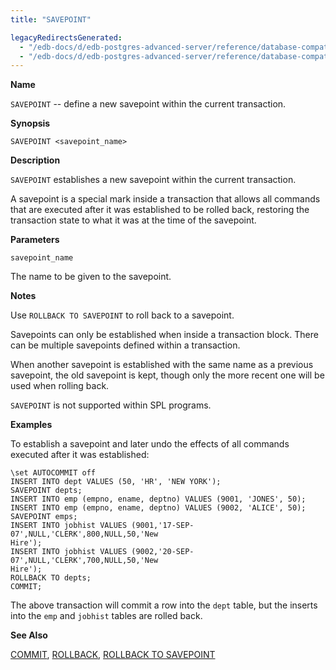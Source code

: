 ```yaml
---
title: "SAVEPOINT"

legacyRedirectsGenerated:
  - "/edb-docs/d/edb-postgres-advanced-server/reference/database-compatibility-for-oracle-developers-sql-guide/13/savepoint.html"
  - "/edb-docs/d/edb-postgres-advanced-server/reference/database-compatibility-for-oracle-developers-sql-guide/latest/savepoint.html"
---
```


<div id="savepoint" class="registered_link"></div>

**Name**

`SAVEPOINT` -- define a new savepoint within the current transaction.

**Synopsis**

```text
SAVEPOINT <savepoint_name>
```

**Description**

`SAVEPOINT` establishes a new savepoint within the current transaction.

A savepoint is a special mark inside a transaction that allows all commands that are executed after it was established to be rolled back, restoring the transaction state to what it was at the time of the savepoint.

**Parameters**

`savepoint_name`

 The name to be given to the savepoint.

**Notes**

Use `ROLLBACK TO SAVEPOINT` to roll back to a savepoint.

Savepoints can only be established when inside a transaction block. There can be multiple savepoints defined within a transaction.

When another savepoint is established with the same name as a previous savepoint, the old savepoint is kept, though only the more recent one will be used when rolling back.

`SAVEPOINT` is not supported within SPL programs.

**Examples**

To establish a savepoint and later undo the effects of all commands executed after it was established:

```text
\set AUTOCOMMIT off
INSERT INTO dept VALUES (50, 'HR', 'NEW YORK');
SAVEPOINT depts;
INSERT INTO emp (empno, ename, deptno) VALUES (9001, 'JONES', 50);
INSERT INTO emp (empno, ename, deptno) VALUES (9002, 'ALICE', 50);
SAVEPOINT emps;
INSERT INTO jobhist VALUES (9001,'17-SEP-07',NULL,'CLERK',800,NULL,50,'New
Hire');
INSERT INTO jobhist VALUES (9002,'20-SEP-07',NULL,'CLERK',700,NULL,50,'New
Hire');
ROLLBACK TO depts;
COMMIT;
```

The above transaction will commit a row into the `dept` table, but the inserts into the `emp` and `jobhist` tables are rolled back.

**See Also**

[COMMIT](19_commit/#commit), [ROLLBACK](68_rollback/#rollback), [ROLLBACK TO SAVEPOINT](69_rollback_to_savepoint/#rollback_to_savepoint)
